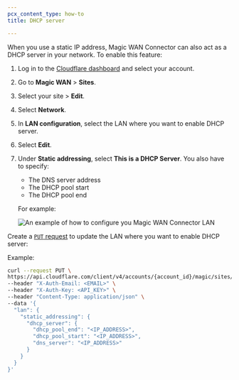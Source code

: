 ```yaml
---
pcx_content_type: how-to
title: DHCP server

---
```



When you use a static IP address, Magic WAN Connector can also act as a DHCP server in your network. To enable this feature:

<Tabs> <TabItem label="dashboard">

1. Log in to the [Cloudflare dashboard](https://dash.cloudflare.com/) and select your account.
2. Go to **Magic WAN** > **Sites**.
3. Select your site > **Edit**.
4. Select **Network**.
5. In **LAN configuration**, select the LAN where you want to enable DHCP server.
6. Select **Edit**.
7. Under **Static addressing**, select **This is a DHCP Server**. You also have to specify:

   * The DNS server address
   * The DHCP pool start
   * The DHCP pool end

   For example:

    <div class="medium-img">

   ![An example of how to configure you Magic WAN Connector LAN](~/assets/images/magic-wan/connector/lan-static.png)

    </div>

</TabItem> <TabItem label="api">

<Render file="connector/account-id-api-key" />

Create a [`PUT` request](/api/operations/magic-site-lans-update-lan) to update the LAN where you want to enable DHCP server:

Example:

```bash
curl --request PUT \
https://api.cloudflare.com/client/v4/accounts/{account_id}/magic/sites/{site_id}/lans/{lan_id} \
--header "X-Auth-Email: <EMAIL>" \
--header "X-Auth-Key: <API_KEY>" \
--header "Content-Type: application/json" \
--data '{
  "lan": {
    "static_addressing": {
      "dhcp_server": {
        "dhcp_pool_end": "<IP_ADDRESS>",
        "dhcp_pool_start": "<IP_ADDRESS>",
        "dns_server": "<IP_ADDRESS>"
      }
    }
  }
}'
```

</TabItem> </Tabs>
